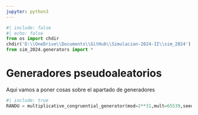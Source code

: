 ```yaml
---
jupyter: python3
---
```


```python
#| include: false
#| echo: false
from os import chdir
chdir('D:\\OneDrive\\Documents\\GitHub\\Simulacion-2024-II\\sim_2024')
from sim_2024.generators import *
```
# Generadores pseudoaleatorios

Aqui vamos a poner cosas sobre el apartado de generadores

```python
#| include: true
RANDU = multiplicative_congruential_generator(mod=2**31,mult=65539,seed=14501)
```
